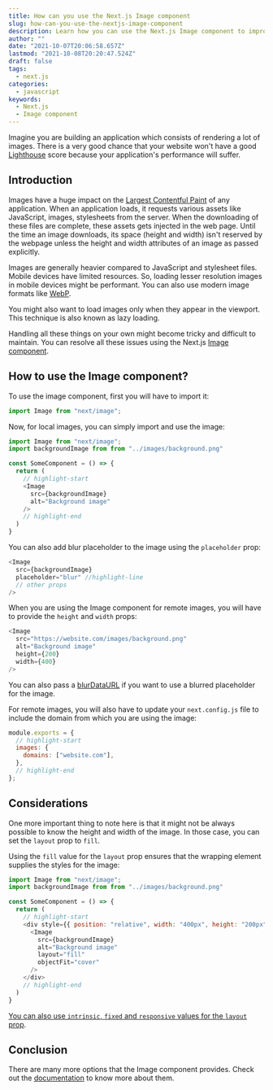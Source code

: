 ```yaml
---
title: How can you use the Next.js Image component
slug: how-can-you-use-the-nextjs-image-component
description: Learn how you can use the Next.js Image component to improve the performance of your application.
author: ""
date: "2021-10-07T20:06:58.657Z"
lastmod: "2021-10-08T20:20:47.524Z"
draft: false
tags:
  - next.js
categories:
  - javascript
keywords:
  - Next.js
  - Image component
---
```


Imagine you are building an application which consists of rendering a lot of images. There is a very good chance that your website won't have a good [Lighthouse](https://developers.google.com/web/tools/lighthouse) score because your application's performance will suffer.

## Introduction

Images have a huge impact on the [Largest Contentful Paint](https://web.dev/lcp/) of any application. When an application loads, it requests various assets like JavaScript, images, stylesheets from the server. When the downloading of these files are complete, these assets gets injected in the web page. Until the time an image downloads, its space (height and width) isn't reserved by the webpage unless the height and width attributes of an image as passed explicitly.

Images are generally heavier compared to JavaScript and stylesheet files. Mobile devices have limited resources. So, loading lesser resolution images in mobile devices might be performant. You can also use modern image formats like [WebP](https://developers.google.com/speed/webp).

You might also want to load images only when they appear in the viewport. This technique is also known as lazy loading.

Handling all these things on your own might become tricky and difficult to maintain. You can resolve all these issues using the Next.js [Image component](https://nextjs.org/docs/api-reference/next/image).

## How to use the Image component?

To use the image component, first you will have to import it:

```js
import Image from "next/image";
```

Now, for local images, you can simply import and use the image:

```js
import Image from "next/image";
import backgroundImage from from "../images/background.png"

const SomeComponent = () => {
  return (
    // highlight-start
    <Image
      src={backgroundImage}
      alt="Background image"
    />
    // highlight-end
  )
}
```

You can also add blur placeholder to the image using the `placeholder` prop:

```js
<Image
  src={backgroundImage}
  placeholder="blur" //highlight-line
  // other props
/>
```

When you are using the Image component for remote images, you will have to provide the `height` and `width` props:

```js
<Image
  src="https://website.com/images/background.png"
  alt="Background image"
  height={200}
  width={400}
/>
```

You can also pass a [blurDataURL](https://nextjs.org/docs/api-reference/next/image#blurdataurl) if you want to use a blurred placeholder for the image.

For remote images, you will also have to update your `next.config.js` file to include the domain from which you are using the image:

```js:next.config.js
module.exports = {
  // highlight-start
  images: {
    domains: ["website.com"],
  },
  // highlight-end
};
```

## Considerations

One more important thing to note here is that it might not be always possible to know the height and width of the image. In those case, you can set the `layout` prop to `fill`.

Using the `fill` value for the `layout` prop ensures that the wrapping element supplies the styles for the image:

```js
import Image from "next/image";
import backgroundImage from from "../images/background.png"

const SomeComponent = () => {
  return (
    // highlight-start
    <div style={{ position: "relative", width: "400px", height: "200px" }}>
      <Image
        src={backgroundImage}
        alt="Background image"
        layout="fill"
        objectFit="cover"
      />
    </div>
    // highlight-end
  )
}
```

[You can also use `intrinsic`, `fixed` and `responsive` values for the `layout` prop](https://nextjs.org/docs/api-reference/next/image#layout).

## Conclusion

There are many more options that the Image component provides. Check out the [documentation](https://nextjs.org/docs/api-reference/next/image) to know more about them.
